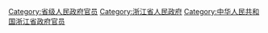 [[Category:省级人民政府官员|Category:省级人民政府官员]]
[[Category:浙江省人民政府|Category:浙江省人民政府]]
[[Category:中华人民共和国浙江省政府官员|Category:中华人民共和国浙江省政府官员]]